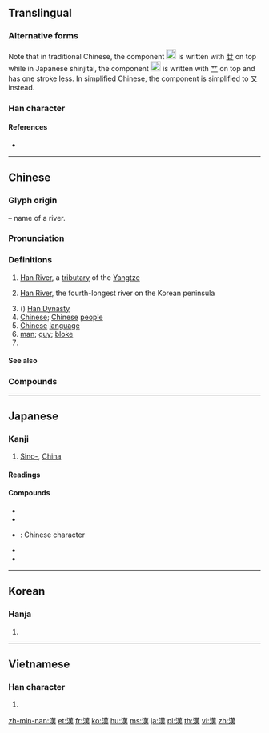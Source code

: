 {{character info/new}}
{{character info/new|0xfa47}}
{{character info/new|0xfa9a}}
{{also|汉}}

==Translingual==
<!-- Doesn’t exist yet: {{stroke order|strokes=13}} -->
{{ja-forms|[[漢]]|[[汉]]|[[漢]]}}

===Alternative forms===
Note that in traditional Chinese, the component [[File:U26c29-ue0102.svg|20px|text-bottom|𦰩󠄂]] is written with [[廿]] on top while in Japanese shinjitai, the component [[File:U26c29.svg|20px|text-bottom|𦰩|link=𦰩]] is written with [[艹]] on top and has one stroke less. In simplified Chinese, the component {{zh-l|𦰩}} is simplified to [[又]] instead.

===Han character===
{{Han char|rn=85|rad=水|as=11|asj=10|sn=14|snj=13|four=34134|canj=ETLO|ids=⿰氵𦰩(GTKV),⿰氵⿱艹⿻口夫(J)}}

====References====
* {{Han ref|kx=0646.170|dkj=18068|dj=1055.150|hdz=31713.090|uh=6F22|ud=28450|bh=BA7E|bd=47742}}

----

==Chinese==
{{zh-forms|s=汉}}

===Glyph origin===
{{Han etym}}
{{Han compound|水|𦰩|ls=psc|c1=s|c2=p|alt1=氵|t1=water}} – name of a river.

===Pronunciation===
{{zh-pron
|m=hàn
|c=hon3
|h=pfs=hon
|md=háng
|mn=hàn
|w=2hoe
|mc=y
|oc=y
|ma=y
|cat=pn,n
}}

===Definitions===
{{zh-hanzi}}

# {{zh-div|水}} [[w:Han River (Shaanxi and Hubei)|Han River]], a [[tributary]] of the [[w:Yangtze River|Yangtze]]
# {{zh-div|江}} [[w:Han River (Korea)|Han River]], the fourth-longest river on the Korean peninsula
# ({{zh-l|[[漢朝|～朝]]}}) [[w:Han Dynasty|Han Dynasty]]
# [[Chinese]]; [[Chinese]] [[people]]
# [[Chinese]] [[language]]
# [[man]]; [[guy]]; [[bloke]]
# {{surname|lang=zh}}

====See also====
{{zh-Chinese dynasties}}

===Compounds===
{{zh-der|漢白玉|漢堡|漢堡包|漢藏:Sino-Tibetan|漢奸|漢界|漢民|漢人|漢文|漢姓|漢學|漢語|漢語拼音|漢語水平考試|漢字|漢字編碼|漢子|漢族|好漢|男子漢|單身漢|大漢|十八羅漢|半截漢子|後漢紀|南漢|後漢書|八百羅漢|不了漢|惡漢|廣東漢劇|後漢|前漢|巴漢|寧漢分裂|北漢|呆漢|光身漢|呆老漢|二漢|川漢鐵路|姬漢|夯漢|天漢|大肚漢|偷漢|十六羅漢|平漢鐵路|兩漢|偷漢子|漢孔宙碑|漢隸|漢光武帝|江漢平原|拖漢精|漢家|漢皋解佩|氣凌霄漢|漢玉|漢武故事|漢和帝|東漢|漢中盆地|易漢學|星漢|挑腳漢|招漢子|漢鍾離|滿漢全席|楚漢|漢陰抱甕|武漢|碧漢|漢志|浪漢|漢魏風骨|漢官威儀|楚漢相爭|神漢|流浪漢|漢水|漢壽亭侯|窮漢|楚漢春秋|漢藥方|漢隸字源|漢軍|漢宣帝|漢書|硬漢|白金漢宮|斜漢|漢宮秋|漢獻帝|炎漢|漢景帝|成漢|渴睡漢|漢文帝|漢宮秋月|痴漢|漢調|漢桓帝|牆外漢|漢劇|漢藏語系|漢民族|氣沖霄漢|漢高祖|漢音|漢靈帝|漢醫|漢賦|漢紀|漢禮器碑|漢江|漢武帝|漢字改革|漢城|漢化|漢中|漢陽|懶漢|漢簡|漢廣|疊羅漢|河漢|沖霄漢外|漢朝|漢印|江漢|江湖好漢|楚河漢界|打漢子|漢成帝|氣踰霄漢|紅臉兒漢|羅漢豆|莽漢|續後漢書|老婆漢|羅賓漢|羅漢身子|續漢書|養漢精|綠林好漢|羅漢|羅漢松|賓漢|羅漢腳|鈍漢|魯莽漢|雌漢|莊稼漢|響徹雲漢|金身羅漢|霄漢|雲漢|羅漢果|閒漢|阿羅漢|赤腳漢|醉漢|門外漢|養漢|鐵漢|羅漢菜|西漢|銀漢|羅漢柏|英雄好漢|野漢子|粵漢鐵路|簡化漢字|胡言漢語|蠢漢|老漢|蜀漢|彪形大漢}}

----

==Japanese==

===Kanji===
{{ja-kanji|grade=3|rs=水11|style=s|kyu=漢}}

# [[Sino-]], [[China]]

====Readings====
{{ja-readings
|goon=[[かん]] (kan)
|kanon=[[かん]] (kan)
|kun=[[あや]] (aya)
|nanori=[[おとこ]] (otoko), [[から]] (kara), [[はん]] (han)
}}

====Compounds====
{{der-top|Compounds}}
* {{ja-r|漢音|かんおん}}
* {{ja-r|漢語|かんご}}
* {{ja-r|漢字|かんじ}}: Chinese character
* {{ja-r|漢方|かんぽう}}
* {{ja-r|痴漢|ちかん}}
{{der-bottom}}

----

==Korean==

===Hanja===
{{ko-hanja|hangeul=한|eumhun=|mr=han|y=han}}

# {{defn|lang=ko|sort=水11}}

----

==Vietnamese==

===Han character===
{{vi-hantu|[[hán]], [[háng]], [[hớn]]|rs=水11}}

# {{defn|lang=vi|sort=水11}}

[[zh-min-nan:漢]]
[[et:漢]]
[[fr:漢]]
[[ko:漢]]
[[hu:漢]]
[[ms:漢]]
[[ja:漢]]
[[pl:漢]]
[[th:漢]]
[[vi:漢]]
[[zh:漢]]